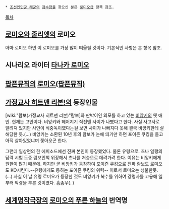  * [[조선인민군 해군]]의 [[잠수함]]을 찾으신 분은 [[로미오급]] 항목 참조.
[[목차]]

== [[로미오와 줄리엣]]의 로미오 ==
아마 로미오 하면 이 로미오를 가장 많이 떠올릴 것이다. 기본적인 사항은 본 항목 참조.
== 시나리오 라이터 [[타나카 로미오]] ==
== [[팝픈뮤직]]의 [[로미오(팝픈뮤직)]] ==
== [[가정교사 히트맨 리본!]]의 등장인물 ==
[wiki:"람보(가정교사 히트맨 리본)"람보]와 판박이인 외모를 하고 있는 [[비앙키]]의 옛 애인. 현재는 고인이다. 비앙키와 헤어지기 직전엔 사이가 나빴다고 한다. 사실 사고사로 알려져 있지만 사인이 식중독이였다는걸 보면 사이가 나빠지다 못해 결국 비앙키한테 살해당한 듯.(...) 비앙키는 소환된 10년 후의 람보가 눈에 띄기만 하면 포이즌 쿠킹을 들고 아직 살아있었냐며 쫓아오곤 한다.

그런데 일상편의 한 에피소드에선 진짜 본인이 등장했었다. 물론 유령으로. 츠나 일행의 담력 시험 도중 람보인척 위장해서 츠나를 저승으로 데려가려 한다. 이유는 비앙키에게 원한이 많기 때문에. 하지만 곧 비앙키가 등장하여 포이즌 쿠킹으로 진짜 람보도 로미오도 KO시킨다.--유령에게도 통하는 포이즌 쿠킹의 위력-- 이로서 로미오는 성불한듯.(...) 사실 이 날 유령 로미오가 등장한 것도 비앙키가 복수를 위하여 강령사를 고용해 일부러 악령을 부른 것이였다. 흠좀무(..)

== [[세계명작극장]]의 [[로미오의 푸른 하늘]]의 번역명 ==
